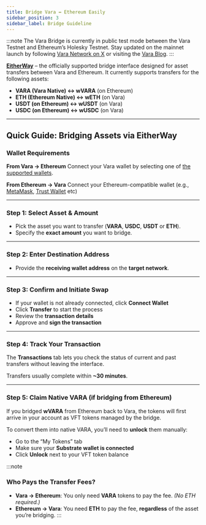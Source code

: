 ```yaml
---
title: Bridge Vara ↔ Ethereum Easily
sidebar_position: 3
sidebar_label: Bridge Guideline
---
```


:::note
The Vara Bridge is currently in public test mode between the Vara Testnet and Ethereum’s Holesky Testnet. Stay updated on the mainnet launch by following [Vara Network on X](https://x.com/VaraNetwork) or visiting the [Vara Blog](https://vara.network/news).
:::

[**EitherWay**](https://zk-bridge-stg.vara.network/) – the officially supported bridge interface designed for asset transfers between Vara and Ethereum. It currently supports transfers for the following assets:

- **VARA (Vara Native) ↔ wVARA** (on Ethereum) 
- **ETH (Ethereum Native) ↔ wETH** (on Vara)
- **USDT (on Ethereum) ↔ wUSDT** (on Vara)  
- **USDC (on Ethereum) ↔ wUSDC** (on Vara)

---

## Quick Guide: Bridging Assets via EitherWay

### Wallet Requirements

**From Vara → Ethereum**
Connect your Vara wallet by selecting one of [the supported wallets](https://vara.network/ecosystem?tags=6382654c-162d-4ed7-9215-b9504b60e72c).

**From Ethereum → Vara**
Connect your Ethereum-compatible wallet (e.g., [MetaMask](https://metamask.io/), [Trust Wallet](https://trustwallet.com/) etc)

---

### Step 1: Select Asset & Amount

- Pick the asset you want to transfer (**VARA**, **USDC**, **USDT** or **ETH**).
- Specify the **exact amount** you want to bridge.

---

### Step 2: Enter Destination Address

- Provide the **receiving wallet address** on the **target network**.

---

### Step 3: Confirm and Initiate Swap

- If your wallet is not already connected, click **Connect Wallet**
- Click **Transfer** to start the process  
- Review the **transaction details**
- Approve and **sign the transaction** 

---

### Step 4: Track Your Transaction

The **Transactions** tab lets you check the status of current and past transfers without leaving the interface.

Transfers usually complete within **~30 minutes**.

---

### Step 5: Claim Native VARA (if bridging from Ethereum)

If you bridged **wVARA** from Ethereum back to Vara, the tokens will first arrive in your account as VFT tokens managed by the bridge.

To convert them into native VARA, you’ll need to **unlock** them manually:

- Go to the “My Tokens” tab
- Make sure your **Substrate wallet is connected**
- Click **Unlock** next to your VFT token balance

:::note
### Who Pays the Transfer Fees?

- **Vara → Ethereum**: You only need **VARA** tokens to pay the fee. *(No ETH required.)*  
- **Ethereum → Vara**: You need **ETH** to pay the fee, **regardless** of the asset you’re bridging.
:::